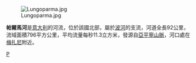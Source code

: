 {{unreferenced|time=2019-01-10T07:32:48+00:00}}
{{Infobox_river 
  | river_name = 帕爾馬河
  | image_name = LocationParmaRiver.png
  | caption = 帕爾馬河
  | origin = [[亞平寧山脈|亞平寧山脈]]
  | mouth = [[梅扎尼|梅扎尼]]
  | basin_countries = [[意大利|意大利]]
  | length = 92 km 
  | elevation =  1,852 m
  | discharge = 11.3 m³/s
  | watershed = 796 km² 
}}
[[Image:Lungoparma.jpg|thumb]]

'''帕爾馬河'''是[[意大利|意大利]]的河流，位於該國北部，屬於[[波河|波河]]的支流，河道全長92公里，流域面積796平方公里，平均流量每秒11.3立方米，發源自[[亞平寧山脈|亞平寧山脈]]，河口處在[[梅扎尼|梅扎尼]]附近。

{{coord|44|56|06|N|10|26|28|E|source:itwiki_region:IT|display=title}}

{{Italy-geo-stub}}
[[Category:意大利河流|P]]